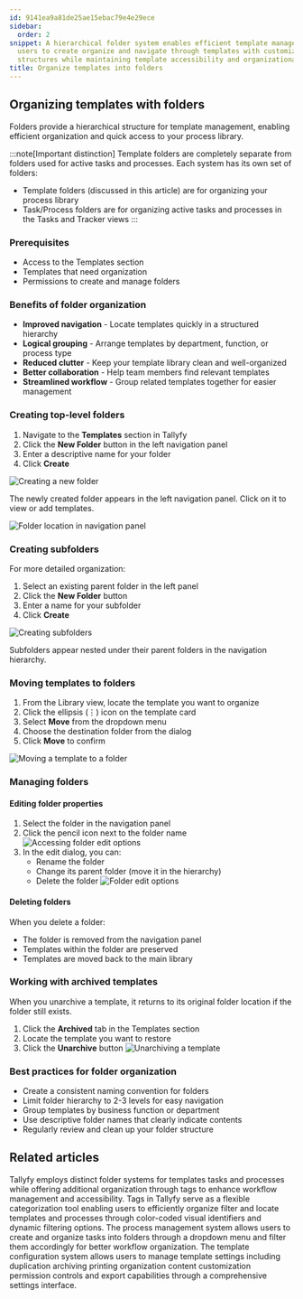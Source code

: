 ```yaml
---
id: 9141ea9a81de25ae15ebac79e4e29ece
sidebar:
  order: 2
snippet: A hierarchical folder system enables efficient template management by allowing
  users to create organize and navigate through templates with customizable folder
  structures while maintaining template accessibility and organizational best practices.
title: Organize templates into folders
---
```


## Organizing templates with folders

Folders provide a hierarchical structure for template management, enabling efficient organization and quick access to your process library.

:::note[Important distinction]
Template folders are completely separate from folders used for active tasks and processes. Each system has its own set of folders:
- Template folders (discussed in this article) are for organizing your process library
- Task/Process folders are for organizing active tasks and processes in the Tasks and Tracker views
:::

### Prerequisites
- Access to the Templates section
- Templates that need organization
- Permissions to create and manage folders

### Benefits of folder organization
- **Improved navigation** - Locate templates quickly in a structured hierarchy
- **Logical grouping** - Arrange templates by department, function, or process type
- **Reduced clutter** - Keep your template library clean and well-organized
- **Better collaboration** - Help team members find relevant templates
- **Streamlined workflow** - Group related templates together for easier management

### Creating top-level folders

1. Navigate to the **Templates** section in Tallyfy
2. Click the **New Folder** button in the left navigation panel
3. Enter a descriptive name for your folder
4. Click **Create**

![Creating a new folder](https://screenshots.tallyfy.com/tallyfy/pro/desktop-light-create-folder-template.png)

The newly created folder appears in the left navigation panel. Click on it to view or add templates.

![Folder location in navigation panel](https://screenshots.tallyfy.com/tallyfy/pro/desktop-light-point-folders-templates.png)

### Creating subfolders

For more detailed organization:

1. Select an existing parent folder in the left panel
2. Click the **New Folder** button
3. Enter a name for your subfolder
4. Click **Create**

![Creating subfolders](https://screenshots.tallyfy.com/tallyfy%2Fpro%2Fdesktop-light-create-subfolders.png)

Subfolders appear nested under their parent folders in the navigation hierarchy.

### Moving templates to folders

1. From the Library view, locate the template you want to organize
2. Click the ellipsis (⋮) icon on the template card
3. Select **Move** from the dropdown menu
4. Choose the destination folder from the dialog
5. Click **Move** to confirm

![Moving a template to a folder](https://screenshots.tallyfy.com/tallyfy%2Fpro%2Fdesktop-light-move-template-to-folder1701482910854.png)

### Managing folders

#### Editing folder properties
1. Select the folder in the navigation panel
2. Click the pencil icon next to the folder name
   ![Accessing folder edit options](https://screenshots.tallyfy.com/tallyfy/pro/desktop-light-click-edit-folder-template.png)
3. In the edit dialog, you can:
   - Rename the folder
   - Change its parent folder (move it in the hierarchy)
   - Delete the folder
   ![Folder edit options](https://screenshots.tallyfy.com/tallyfy/pro/desktop-light-edit-folder-templates.png)

#### Deleting folders
When you delete a folder:
- The folder is removed from the navigation panel
- Templates within the folder are preserved
- Templates are moved back to the main library

### Working with archived templates

When you unarchive a template, it returns to its original folder location if the folder still exists.

1. Click the **Archived** tab in the Templates section 
2. Locate the template you want to restore
3. Click the **Unarchive** button
   ![Unarchiving a template](https://screenshots.tallyfy.com/tallyfy%2Fpro%2Fdesktop-light-show-archived-templates1701483092924.png)

### Best practices for folder organization
- Create a consistent naming convention for folders
- Limit folder hierarchy to 2-3 levels for easy navigation
- Group templates by business function or department
- Use descriptive folder names that clearly indicate contents
- Regularly review and clean up your folder structure


## Related articles
<CardGrid>
<LinkTitleCard header="<b>Tasks View > Organize tasks and processes into folders</b>" href="/products/pro/tracking-and-tasks/tasks-view/how-can-i-add-tasks-to-folders-in-tallyfy/" > Tallyfy employs distinct folder systems for templates tasks and processes while offering additional organization through tags to enhance workflow management and accessibility. </LinkTitleCard>
<LinkTitleCard header="<b>Templates > Tags</b>" href="/products/pro/documenting/templates/how-to-manage-templates-and-processes-with-tags/" > Tags in Tallyfy serve as a flexible categorization tool enabling users to efficiently organize filter and locate templates and processes through color-coded visual identifiers and dynamic filtering options. </LinkTitleCard>
<LinkTitleCard header="<b>Organize Processes > Organize processes into folders</b>" href="/products/pro/tracking-and-tasks/tracker-view/organize-processes/how-can-i-add-tasks-to-folders-in-tallyfy/" > The process management system allows users to create and organize tasks into folders through a dropdown menu and filter them accordingly for better workflow organization. </LinkTitleCard>
<LinkTitleCard header="<b>Templates > Configure your template</b>" href="/products/pro/documenting/templates/config/" > The template configuration system allows users to manage template settings including duplication archiving printing organization content customization permission controls and export capabilities through a comprehensive settings interface. </LinkTitleCard>
</CardGrid>